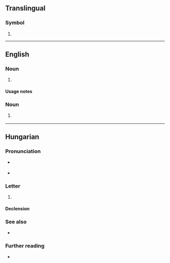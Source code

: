 {{also|Zs|ZS|zS|z's|Z's}}
==Translingual==

===Symbol===
{{mul-symbol}}

# {{SI-unit-abb|zepto|second|[[time]]}}

----

==English==

===Noun===
{{head|en|noun form}}

# {{plural of|en|z}}

====Usage notes====
{{U:en:plurals of letters}}

===Noun===
{{en-plural noun}}

# {{alternative form of|en|z's|nodot=1}} {{gloss|sleep}}

----

==Hungarian==

===Pronunciation===
* {{sense|phoneme}} {{hu-IPA}}
* {{sense|letter name}} {{hu-IPA|zsé}}

===Letter===
{{hu-letter|upper=Zs|lower=zs}}

# {{Latn-def|hu|letter|40|zsé}}

====Declension====
{{hu-infl-nom|zs-|e}}{{hu-pos-tek|zs-}}

===See also===
* {{list:Latin script letters/hu}}

===Further reading===
* {{R:ErtSz}}